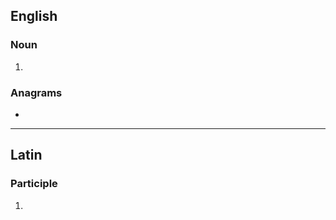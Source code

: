 ==English==

===Noun===
{{head|en|noun plural form}}

# {{plural of|moderato|lang=en}}

===Anagrams===
* {{anagrams|en|astrodome}}

----

==Latin==

===Participle===
{{la-part-form|moderatōs}}

# {{inflection of|moderatus||acc|m|p|lang=la}}